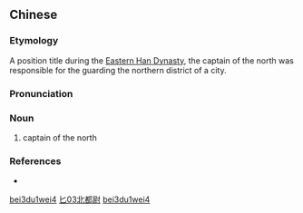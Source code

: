 ==Chinese==
{{zh-forms|type=12}}

===Etymology===
A position title during the [[w:Han Dynasty|Eastern Han Dynasty]], the captain of the north was responsible for the guarding the northern district of a city.

===Pronunciation===
{{zh-pron
|m=běi dūwèi
|cat=n
}}

===Noun===
{{zh-noun}}

# {{lb|zh|archaic}} captain of the north

===References===
* {{cite-book
|last=Luo
|first=Guanzhong
|authorlink=w:Luo Guanzhong
|coauthors=
|year=
|title=[[s:Romance of the Three Kingdoms/Chapter 1#23|Romance of the Three Kingdoms/Chapter 1]]
|language=Mandarin/English
|publisher=
|location=
}}

[[Category:Mandarin archaic terms|bei3du1wei4]]
[[Category:zh:Job titles in Romance of the Three Kingdoms|匕03北都尉]]
[[Category:zh:Job titles in Romance of the Three Kingdoms|bei3du1wei4]]